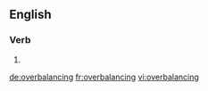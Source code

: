 ==English==

===Verb===
{{head|en}}

# {{present participle of|overbalance}}

[[de:overbalancing]]
[[fr:overbalancing]]
[[vi:overbalancing]]